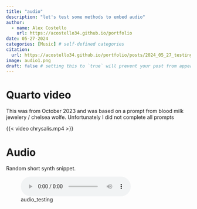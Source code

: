 ```yaml
---
title: "audio"
description: "let's test some methods to embed audio"
author:
  - name: Alex Costello
    url: https://acostello34.github.io/portfolio
date: 05-27-2024
categories: [Music] # self-defined categories
citation: 
  url: https://acostello34.github.io/portfolio/posts/2024_05_27_testing_audio/ 
image: audio1.png
draft: false # setting this to `true` will prevent your post from appearing on your listing page until you're ready!
---
```


# Quarto video

This was from October 2023 and was based on a prompt from blood milk jewelery / chelsea wolfe. Unfortunately I did not complete all prompts

{{< video chrysalis.mp4 >}}

# Audio 

Random short synth snippet.

![audio_testing](13-Main-00003.wav)